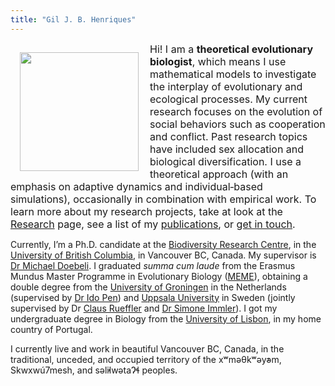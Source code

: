```yaml
---
title: "Gil J. B. Henriques"
---
```


<img align="left" width="190" style="padding: 15px" src="./gjbh.png">

<font size="3">Hi! I am a **theoretical evolutionary biologist**, which means I use mathematical models to investigate the interplay of evolutionary and ecological processes.
My current research focuses on the evolution of social behaviors such as cooperation and conflict. 
Past research topics have included sex allocation and biological diversification. 
I use a theoretical approach (with an emphasis on adaptive dynamics and individual‑based simulations), occasionally in combination with empirical work.
To learn more about my research projects, take at look at the [Research](./research.html) page, see a list of my [publications](./publications.html), or [get in touch](./contact.html).</font>

Currently, I'm a Ph.D. candidate at the [Biodiversity Research Centre](https://biodiversity.ubc.ca/), in the [University of British Columbia](www.ubc.ca), in Vancouver BC, Canada.
My supervisor is [Dr Michael Doebeli](https://www.zoology.ubc.ca/~doebeli/webpage/). 
I graduated *summa cum laude* from the Erasmus Mundus Master Programme in Evolutionary Biology ([MEME](https://www.evobio.eu/)), obtaining a double degree from the [University of Groningen](https://www.rug.nl/) in the Netherlands (supervised by [Dr Ido Pen](https://www.rug.nl/staff/i.r.pen/)) and [Uppsala University](https://www.uu.se/en/) in Sweden (jointly supervised by Dr [Claus Rueffler](https://katalog.uu.se/profile/?id=N13-2069) and [Dr Simone Immler](https://simoneimmler.com/)). 
I got my undergraduate degree in Biology from the [University of Lisbon](https://www.ulisboa.pt/en), in my home country of Portugal.

I currently live and work in beautiful Vancouver BC, Canada, in the traditional, unceded, and occupied territory of the xʷməθkʷəy̓əm, Skwxwú7mesh, and səl̓ilwətaɁɬ peoples. 
